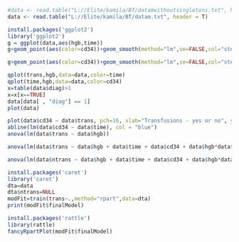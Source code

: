 ```{r data}
#data <- read.table("L://Elite/kamila/BT/datamwithoutsingletons.txt", header = T)
data <- read.table("L://Elite/kamila/BT/datam.txt", header = T)
```

```{r plot}
install.packages('ggplot2')
library('ggplot2')
g = ggplot(data,aes(hgb,time))
g+geom_point(aes(color=cd34))+geom_smooth(method="lm",se=FALSE,col="steel blue") +facet_grid(.~trans) +theme_bw(base_size=10) # ,base_family = "Courier") 

g+geom_point(aes(color=cd34))+geom_smooth(method="lm",se=FALSE,col="steel blue") +facet_grid(.~ntrans) +theme_bw(base_size=10) # ,base_family = "Courier") 

qplot(trans,hgb,data=data,color=time)
qplot(time,hgb,data=data,color=cd34)
x=table(data$diag)>1
x=x[x==TRUE]
data[data[ , "diag"] == 1]
plot(data)
```


```{r relation}
plot(data$cd34 ~ data$trans, pch=16, xlab="Transfusions - yes or no", ylab="CD34+ cell dose", col="blue")
abline(lm(data$cd34 ~ data$time), col = "blue")
anova(lm(data$trans ~ data$hgb))

anova(lm(data$trans ~ data$hgb + data$time + data$cd34 + data$hgb*data$time + data$time * data$cd34 + data$hgb * data$cd34 + data$hgb * data$time * data$cd34))

anova(lm(data$ntrans ~ data$hgb + data$time + data$cd34 + data$hgb*data$time + data$time * data$cd34 + data$hgb * data$cd34 + data$hgb * data$time * data$cd34))
```


```{r tree}
install.packages('caret')
library('caret')
dta=data
dta$ntrans=NULL
modFit=train(trans~.,method="rpart",data=dta)
print(modFit$finalModel)
```
```{r treeplot}
install.packages('rattle')
library(rattle)
fancyRpartPlot(modFit$finalModel)
```
